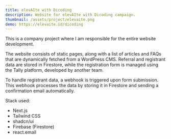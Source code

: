```yaml
---
title: elevAIte with Dicoding
description: Website for elevAIte with Dicoding campaign.
thumbnail: /assets/project/elevaite.png
demo: https://elevaite.id/dicoding
---
```


This is a company project where I am responsible for the entire website development.

The website consists of static pages, along with a list of articles and FAQs that are dynamically fetched from a WordPress CMS. Referral and registrant data are stored in Firestore, while the registration form is managed using the Tally platform, developed by another team.

To handle registrant data, a webhook is triggered upon form submission. This webhook processes the data by storing it in Firestore and sending a confirmation email automatically.

Stack used:

- Next.js
- Tailwind CSS
- shadcn/ui
- Firebase (Firestore)
- react.email
